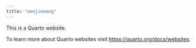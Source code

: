 ```yaml
---
title: "wenjiewang"
---
```


This is a Quarto website.

To learn more about Quarto websites visit <https://quarto.org/docs/websites>.
